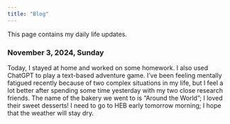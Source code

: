```yaml
---
title: "Blog"
---
```


This page contains my daily life updates.

### November 3, 2024, Sunday
Today, I stayed at home and worked on some homework. 
I also used ChatGPT to play a text-based adventure game.
I've been feeling mentally fatigued recently because of two complex 
situations in my life, but I feel a lot better after spending some time
yesterday with my two close research friends. The name of the bakery we
went to is "Around the World"; I loved their sweet desserts! I need to go
to HEB early tomorrow morning; I hope that the weather will stay dry.